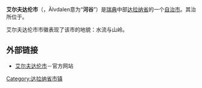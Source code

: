 {{coord|61|14|N|14|02|E|region:SE_type:adm2nd|display=title}}

{{Infobox Kommun|
fullname=Älvdalens kommun|
coatofarms=[[Image:Älvdalen_vapen.svg|100px]]|
county=[[达拉纳省|达拉纳省]]|
province=[[达拉纳|达拉纳]]和[[海里耶达伦|海里耶达伦]]|
capital={{link-en|艾尔夫达伦|Älvdalen}}|
map=[[Image:Älvdalen_Municipality_in_Dalarna_County.png|200px]]|
arearank=第13名|
area=7,189.45|
arealand=6,917.28|
populationrank=第248名|
population=7,419|
densityrank=第282名|
populationdensity=1.1|
website=http://www.alvdalen.se/|
footnotes=面积与人口统计数据来自[[瑞典统计局|瑞典统计局]]，截至2006年12月31日}}

'''艾尔夫达伦市'''（{{lang-sv|Älvdalens kommun}}，Älvdalen意为“'''河谷'''”）是[[瑞典|瑞典]]中部[[达拉纳省|达拉纳省]]的一个[[瑞典自治市|自治市]]。其治所位于{{link-en|艾尔夫达伦|Älvdalen}}。

艾尔夫达伦市市徽表现了该市的地貌：水流与山岭。

==外部链接==
*[http://www.alvdalen.se/ 艾尔夫达伦市]－官方网站

{{Commonscat|Älvdalen Municipality}}

{{Dalarna County}}

{{DEFAULTSORT:Alvdalen Municipality}}
[[Category:达拉纳省市镇|Category:达拉纳省市镇]]
